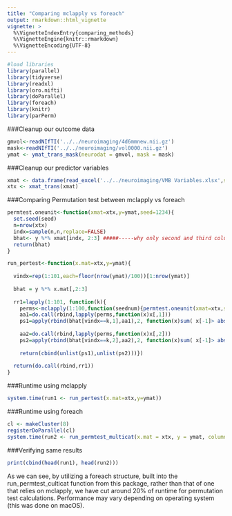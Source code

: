 ```yaml
---
title: "Comparing mclapply vs foreach"
output: rmarkdown::html_vignette
vignette: >
  %\VignetteIndexEntry{comparing_methods}
  %\VignetteEngine{knitr::rmarkdown}
  %\VignetteEncoding{UTF-8}
---
```

```r
#load libraries
library(parallel)
library(tidyverse)
library(readxl)
library(oro.nifti)
library(doParallel)
library(foreach)
library(knitr)
library(parPerm)
```

###Cleanup our outcome data
```r
gmvol<-readNIfTI('../../neuroimaging/4d6mmnew.nii.gz')
mask<-readNIfTI('../../neuroimaging/vol0000.nii.gz')
ymat <- ymat_trans_mask(neurodat = gmvol, mask = mask)
```

###Cleanup our predictor variables
```r
xmat <- data.frame(read_excel('../../neuroimaging/VMB Variables.xlsx',skip=1))
xtx <- xmat_trans(xmat)
```

###Comparing Permutation test between mclapply vs foreach
```r
permtest.oneunit<-function(xmat=xtx,y=ymat,seed=1234){
  set.seed(seed)
  n=nrow(xtx)
  indx=sample(n,n,replace=FALSE)
  bhat<- y %*% xmat[indx, 2:3] #####-----why only second and third column (groups), test the beta coefficient of the groups
  return(bhat)
}

run_pertest<-function(x.mat=xtx,y=ymat){
  
  vindx=rep(1:101,each=floor(nrow(ymat)/100))[1:nrow(ymat)]
  
  bhat = y %*% x.mat[,2:3]
  
  rr1=lapply(1:101, function(k){
    perms<-mclapply(1:100,function(seednum){permtest.oneunit(xmat=xtx,seed=seednum,y=y[vindx ==k,])},mc.cores=8)
    aa1=do.call(rbind,lapply(perms,function(x)x[,1]))
    ps1=apply(rbind(bhat[vindx==k,1],aa1),2, function(x)sum( x[-1]> abs(x[1]) |  x[-1]< (-1*abs(x[1])) ))/100
    
    aa2=do.call(rbind,lapply(perms,function(x)x[,2]))
    ps2=apply(rbind(bhat[vindx==k,2],aa2),2, function(x)sum( x[-1]> abs(x[1]) |  x[-1]< (-1*abs(x[1])) ))/100
 
    return(cbind(unlist(ps1),unlist(ps2)))})
  
  return(do.call(rbind,rr1))
}
```

###Runtime using mclapply
```r
system.time(run1 <- run_pertest(x.mat=xtx,y=ymat))
```

###Runtime using foreach
```r
cl <- makeCluster(8)
registerDoParallel(cl)
system.time(run2 <- run_permtest_multicat(x.mat = xtx, y = ymat, columns = 2:3, split = 101, num_perms = 100))
```

###Verifying same results
```r
print(cbind(head(run1), head(run2)))
```

As we can see, by utilizing a foreach structure, built into the run_permtest_culticat function from this package, rather than that of one that relies on mclapply, we have cut around 20% of runtime for permutation test calculations. Performance may vary depending on operating system (this was done on macOS). 